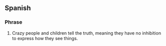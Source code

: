 ==Spanish==

===Phrase===
{{es-phrase}}

# {{lb|es|idiom}} Crazy people and children tell the truth, meaning they have no inhibition to express how they see things.